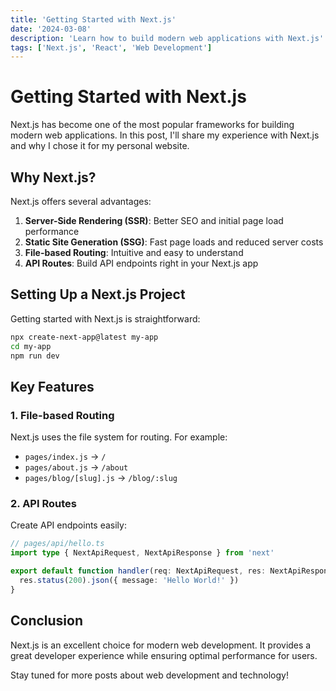 ```yaml
---
title: 'Getting Started with Next.js'
date: '2024-03-08'
description: 'Learn how to build modern web applications with Next.js'
tags: ['Next.js', 'React', 'Web Development']
---
```


# Getting Started with Next.js

Next.js has become one of the most popular frameworks for building modern web applications. In this post, I'll share my experience with Next.js and why I chose it for my personal website.

## Why Next.js?

Next.js offers several advantages:

1. **Server-Side Rendering (SSR)**: Better SEO and initial page load performance
2. **Static Site Generation (SSG)**: Fast page loads and reduced server costs
3. **File-based Routing**: Intuitive and easy to understand
4. **API Routes**: Build API endpoints right in your Next.js app

## Setting Up a Next.js Project

Getting started with Next.js is straightforward:

```bash
npx create-next-app@latest my-app
cd my-app
npm run dev
```

## Key Features

### 1. File-based Routing

Next.js uses the file system for routing. For example:
- `pages/index.js` → `/`
- `pages/about.js` → `/about`
- `pages/blog/[slug].js` → `/blog/:slug`

### 2. API Routes

Create API endpoints easily:

```typescript
// pages/api/hello.ts
import type { NextApiRequest, NextApiResponse } from 'next'

export default function handler(req: NextApiRequest, res: NextApiResponse) {
  res.status(200).json({ message: 'Hello World!' })
}
```

## Conclusion

Next.js is an excellent choice for modern web development. It provides a great developer experience while ensuring optimal performance for users.

Stay tuned for more posts about web development and technology! 